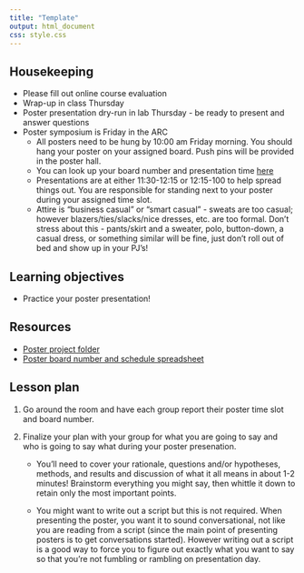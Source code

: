 ```yaml
---
title: "Template"
output: html_document
css: style.css
---
```

## Housekeeping

* Please fill out online course evaluation
* Wrap-up in class Thursday
* Poster presentation dry-run in lab Thursday - be ready to present and answer questions
* Poster symposium is Friday in the ARC
    * All posters need to be hung by 10:00 am Friday morning. You should hang your poster on your assigned board. Push pins will be provided in the poster hall.
    * You can look up your board number and presentation time [here](https://docs.google.com/spreadsheets/d/1mh9wwvnB_G9_QXD71zr4qcamEk3v0I3HWuSnIxFPPjY/edit?gid=0#gid=0)
    * Presentations are at either 11:30-12:15 or 12:15-100 to help spread things out. You are responsible for standing next to your poster during your assigned time slot.
    * Attire is "business casual" or "smart casual" - sweats are too casual; however blazers/ties/slacks/nice dresses, etc. are too formal. Don't stress about this - pants/skirt and a sweater, polo, button-down, a casual dress, or something similar will be fine, just don't roll out of bed and show up in your PJ's!  

## Learning objectives

* Practice your poster presentation!

## Resources

* [Poster project folder](https://drive.google.com/drive/folders/1863RanHSeoydJAx8f_UEz_1qiIuW3zyb)
* [Poster board number and schedule spreadsheet](https://docs.google.com/spreadsheets/d/1mh9wwvnB_G9_QXD71zr4qcamEk3v0I3HWuSnIxFPPjY/edit?gid=0#gid=0)

## Lesson plan

1. Go around the room and have each group report their poster time slot and board number.

2. Finalize your plan with your group for what you are going to say and who is going to say what during your poster presenation.

    * You'll need to cover your rationale, questions and/or hypotheses, methods, and results and discussion of what it all means in about 1-2 minutes! Brainstorm everything you might say, then whittle it down to retain only the most important points.

    * You might want to write out a script but this is not required. When presenting the poster, you want it to sound conversational, not like you are reading from a script (since the main point of presenting posters is to get conversations started). However writing out a script is a good way to force you to figure out exactly what you want to say so that you're not fumbling or rambling on presentation day. 

